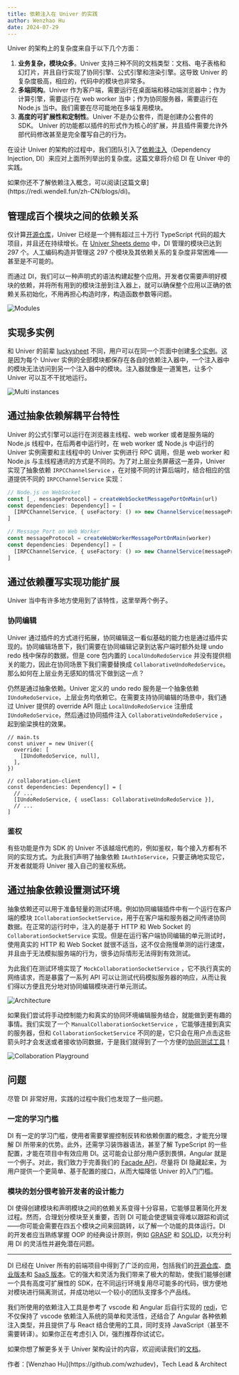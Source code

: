 ```yaml
---
title: 依赖注入在 Univer 的实践
author: Wenzhao Hu
date: 2024-07-29
---
```


Univer 的架构上的复杂度来自于以下几个方面：

1. **业务复杂，模块众多**。Univer 支持三种不同的文档类型：文档、电子表格和幻灯片，并且自行实现了协同引擎、公式引擎和渲染引擎。这导致 Univer 的复杂度极高，相应的，代码中的模块也非常多。
2. **多端同构**。Univer 作为客户端，需要运行在桌面端和移动端浏览器中；作为计算引擎，需要运行在 web worker 当中；作为协同服务器，需要运行在 Node.js 当中。我们需要在尽可能地在多端复用模块。
3. **高度的可扩展性和定制性**。Univer 不是办公套件，而是创建办公套件的 SDK。 Univer 的功能都以插件的形式作为核心的扩展，并且插件需要允许外部代码修改甚至是完全覆写自己的行为。

在设计 Univer 的架构的过程中，我们团队引入了[依赖注入](https://zh.wikipedia.org/wiki/%E4%BE%9D%E8%B5%96%E6%B3%A8%E5%85%A5)（Dependency Injection, DI）来应对上面所列举出的复杂度。这篇文章将介绍 DI 在 Univer 中的实践。

<Callout>
  如果你还不了解依赖注入概念，可以阅读[这篇文章](https://redi.wendell.fun/zh-CN/blogs/di)。
</Callout>

## 管理成百个模块之间的依赖关系

仅计算[开源仓库](https://github.com/dream-num/univer)，Univer 已经是一个拥有超过三十万行 TypeScript 代码的超大项目，并且还在持续增长。在 [Univer Sheets demo](https://univer.ai/examples/sheets) 中，DI 管理的模块已达到 297 个。人工编码构造并管理这 297 个模块及其依赖关系的复杂度非常困难——甚至是不可能的。

而通过 DI，我们可以一种声明式的语法构建起整个应用。开发者仅需要声明好模块的依赖，并将所有用到的模块注册到注入器上，就可以确保整个应用以正确的依赖关系初始化，不用再担心构造时序，构造函数参数等问题。

![Modules](./di/0.png)

## 实现多实例

和 Univer 的前辈 [luckysheet](https://github.com/dream-num/Luckysheet) 不同，用户可以在同一个页面中创建[多个实例](https://univer.ai/examples/sheets-multi)。这是因为每个 Univer 实例的全部模块都保存在各自的依赖注入器中，一个注入器中的模块无法访问到另一个注入器中的模块。注入器就像是一道篱笆，让多个 Univer 可以互不干扰地运行。

![Multi instances](./di/1.png)

## 通过抽象依赖解耦平台特性

Univer 的公式引擎可以运行在浏览器主线程、web worker 或者是服务端的 Node.js 线程中，在后两者中运行时，在 web worker 或 Node.js 中运行的 Univer 实例需要和主线程中的 Univer 实例进行 RPC 调用，但是 web worker 和 Node.js 与主线程通讯的方式是不同的。为了对上层业务屏蔽这一差异，Univer 实现了抽象依赖 `IRPCChannelService` ，在对接不同的计算后端时，结合相应的信道提供不同的 `IRPCChannelService` 实现：

```typescript
// Node.js on WebSocket
const [_, messageProtocol] = createWebSocketMessagePortOnMain(url)
const dependencies: Dependency[] = [
  [IRPCChannelService, { useFactory: () => new ChannelService(messageProtocol) }],
]

// Message Port on Web Worker
const messageProtocol = createWebWorkerMessagePortOnMain(worker)
const dependencies: Dependency[] = [
  [IRPCChannelService, { useFactory: () => new ChannelService(messageProtocol) }],
]
```

## 通过依赖覆写实现功能扩展

Univer 当中有许多地方使用到了该特性，这里举两个例子。

### 协同编辑

Univer 通过插件的方式进行拓展，协同编辑这一看似基础的能力也是通过插件实现的。协同编辑场景下，我们需要在协同编辑记录到达客户端时额外处理 undo redo 栈中保存的数据，但是 core 包内置的 `LocalUndoRedoService` 并没有提供相关的能力，因此在协同场景下我们需要替换成 `CollaborativeUndoRedoService`。那么如何在上层业务无感知的情况下做到这一点？

仍然是通过抽象依赖。Univer 定义的 undo redo 服务是一个抽象依赖 `IUndoRedoService`，上层业务均依赖它。在需要支持协同编辑的场景中，我们通过 Univer 提供的 override API 阻止 `LocalUndoRedoService` 注册成 `IUndoRedoService`，然后通过协同插件注入 `CollaborativeUndoRedoService` ，起到偷梁换柱的效果。

```tsx
// main.ts
const univer = new Univer({
  override: [
    [IUndoRedoService, null],
  ],
})

// collaboration-client
const dependencies: Dependency[] = [
  // ...
  [IUndoRedoService, { useClass: CollaborativeUndoRedoService }],
  // ...
]
```

### 鉴权

有些功能是作为 SDK 的 Univer 不该越俎代庖的，例如鉴权，每个接入方都有不同的实现方式。为此我们声明了抽象依赖 `IAuthIoService`，只要正确地实现它，开发者就能将 Univer 接入自己的鉴权系统。

## 通过抽象依赖设置测试环境

抽象依赖还可以用于准备轻量的测试环境。例如协同编辑插件中有一个运行在客户端的模块 `ICollaborationSocketService`，用于在客户端和服务器之间传递协同数据。在正常的运行时中，注入的是基于 HTTP 和 Web Socket 的 `CollaborationSocketService` 实现。但是在运行客户端协同编辑的单元测试时，使用真实的 HTTP 和 Web Socket 就很不适当，这不仅会拖慢单测的运行速度，并且由于无法模拟服务端的行为，很多边际情形无法得到有效测试。

为此我们在测试环境实现了 `MockCollaborationSocketService` ，它不执行真实的网络请求，而是暴露了一系列 API 可以让测试代码模拟服务器的响应，从而让我们得以方便且充分地对协同编辑模块进行单元测试。

![Architecture](./di/2.png)

如果我们尝试将手动控制能力和真实的协同环境编辑服务结合，就能做到更有趣的事情。我们实现了一个 `ManualCollaborationSocketService` ，它能够连接到真实的服务器，但和 `CollaborationSocketService` 不同的是，它只会在用户点击这些箭头时才会发送或者接收协同数据，于是我们就得到了一个方便的[协同测试工具](https://univer.ai/pro/examples/sheets-collaboration-playground?unit=rA6uCSvKSUuGMq2lOm5Mwg&type=2&subunit=kYrr5Ggs7PSIez4bWWf00)！

![Collaboration Playground](./di/3.png)

## 问题

尽管 DI 非常好用，实践的过程中我们也发现了一些问题。

### 一定的学习门槛

DI 有一定的学习门槛，使用者需要掌握控制反转和依赖倒置的概念，才能充分理解 DI 所带来的优势。此外，还需学习装饰器语法，甚至了解 TypeScript 的一些配置，才能在项目中有效应用 DI。这可能会让部分用户感到畏惧，Angular 就是一个例子。对此，我们致力于完善我们的 [Facade API](https://univer.ai/zh-CN/guides/sheets/getting-started/facade)，尽量将 DI 隐藏起来，为用户提供一个更简单、基于配置的接口，从而大幅降低 Univer 的入门门槛。

### 模块的划分很考验开发者的设计能力

DI 使得创建模块和声明模块之间的依赖关系变得十分容易，它能够显著简化开发过程。然而，合理划分模块至关重要，否则 DI 可能会使逻辑变得难以跟踪和调试——你可能会需要在四五个模块之间来回跳转，以了解一个功能的具体运行。DI 的开发者应当熟练掌握 OOP 的经典设计原则，例如 [GRASP](https://en.wikipedia.org/wiki/GRASP_(object-oriented_design)) 和 [SOLID](https://www.digitalocean.com/community/conceptual-articles/s-o-l-i-d-the-first-five-principles-of-object-oriented-design)，以充分利用 DI 的灵活性并避免潜在问题。

---

DI 已经在 Univer 所有的前端项目中得到了广泛的应用，包括我们的[开源仓库](https://github.com/dream-num/univer)、[商业版本](https://univer.ai/)和 [SaaS 版本](https://space.univer.ai/)。它的强大和灵活为我们带来了极大的帮助，使我们能够创建一个具有高度可扩展性的 SDK，在不同运行环境复用尽可能多的代码，很方便地对模块进行隔离测试，并成功地以一个较小的团队支撑多个产品线。

我们所使用的依赖注入工具是参考了 vscode 和 Angular 后自行实现的 [redi](https://www.notion.so/991adceb8bb244278e9897588d639aff?pvs=21)，它不仅保持了 vscode 依赖注入系统的简单和灵活性，还结合了 Angular 各种依赖注入类型，并且提供了与 React 结合使用的工具，同时支持 JavaScript（甚至不需要转译）。如果你正在考虑引入 DI，强烈推荐你试试它。

如果你想了解更多关于 Univer 架构设计的内容，欢迎阅读我们的[文档](https://univer.ai/zh-CN/introduction/architecture/univer)。

<p className="text-gray-500 text-sm mt-8">作者：[Wenzhao Hu](https://github.com/wzhudev)，Tech Lead & Architect</p>
